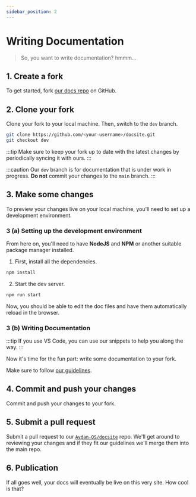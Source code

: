 ```yaml
---
sidebar_position: 2
---
```

# Writing Documentation

<Notice type="wip" url="/docs/avdanos/contributing/documentation/submitting-changes.mdx" />

> So, you want to write documentation? hmmm...

## 1. Create a fork
To get started, fork [our docs repo](https://github.com/Avdan-OS/docsite) on GitHub.

## 2. Clone your fork
Clone your fork to your local machine. Then, switch to the `dev` branch.

```bash title="You can use these Git commands, or alternatively use the source control menus in your IDE."
git clone https://github.com/<your-username>/docsite.git
git checkout dev
```

:::tip
Make sure to keep your fork up to date with the latest changes by periodically syncing it with ours.
:::

:::caution
Our `dev` branch is for documentation that is under work in progress.
**Do not** commit your changes to the `main` branch.
:::

## 3. Make some changes
To preview your changes live on your local machine, you'll need to set up a development environment.
### 3 (a) Setting up the development environment
From here on, you'll need to have **NodeJS** and **NPM** or another suitable package manager installed.

1. First, install all the dependencies.
```bash title="Installing dependencies with NPM"
npm install
```

2. Start the dev server.
```bash
npm run start
```

Now, you should be able to edit the doc files and have them automatically reload in the browser.

### 3 (b) Writing Documentation

:::tip
If you use VS Code, you can use our snippets to help you along the way.
:::


Now it's time for the fun part: write some documentation to your fork.

Make sure to follow [our guidelines](./guidelines).


## 4. Commit and push your changes
Commit and push your changes to your fork.

## 5. Submit a pull request
Submit a pull request to our [`Avdan-OS/docsite`](https://github.com/Avdan-OS/docsite) repo.
We'll get around to reviewing your changes and if they fit our guidelines we'll merge them into the main repo.

## 6. Publication
If all goes well, your docs will eventually be live on this very site. How cool is that?